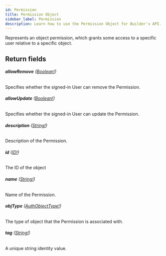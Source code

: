 ```yaml
---
id: Permission
title: Permission Object
sidebar_label: Permission
description: Learn how to use the Permission Object for Builder's API.
---
```


Represents an object permission, which grants some access to a specific
user relative to a specific object.

## Return fields

###### <b>allowRemove</b> ([Boolean!](/composer/builder/api/schema/scalar/Boolean.mdx))

Specifies whether the signed-in User can remove the Permission.

###### <b>allowUpdate</b> ([Boolean!](/composer/builder/api/schema/scalar/Boolean.mdx))

Specifies whether the signed-in User can update the Permission.

###### <b>description</b> ([String!](/composer/builder/api/schema/scalar/String.mdx))

Description of the Permission.

###### <b>id</b> ([ID!](/composer/builder/api/schema/scalar/ID.mdx))

The ID of the object

###### <b>name</b> ([String!](/composer/builder/api/schema/scalar/String.mdx))

Name of the Permission.

###### <b>objType</b> ([AuthObjectType!](/composer/builder/api/schema/object/AuthObjectType.mdx))

The type of object that the Permission is associated with.

###### <b>tag</b> ([String!](/composer/builder/api/schema/scalar/String.mdx))

A unique string identity value.
